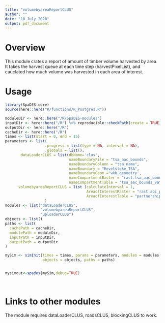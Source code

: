 ```yaml
---
title: "volumebyareaReportCLUS"
author: ""
date: "10 July 2020"
output: pdf_document
---
```


# Overview

This module crates a report of amount of timber volume harvested by area. It takes the harvest queue at each time step (harvestPixelList), and cauclated how much volume was harvested in each area of interest.

# Usage

```r
library(SpaDES.core)
source(here::here("R/functions/R_Postgres.R"))

moduleDir <- here::here("/R/SpaDES-modules")
inputDir <- here::here("/R") %>% reproducible::checkPath(create = TRUE)
outputDir <- here::here("/R")
cacheDir <- here::here("/R")
times <- list(start = 0, end = 15)
parameters <- list(
                  .progress = list(type = NA, interval = NA),
                  .globals = list(),
       dataLoaderCLUS = list(dbName='clus',
                             nameBoundaryFile = "tsa_aac_bounds",
                             nameBoundaryColumn = "tsa_name",
                             nameBoundary = "Revelstoke_TSA",
                             nameBoundaryGeom ='wkb_geometry',
                             nameCompartmentRaster = "rast.tsa_aac_boundary",
                             nameCompartmentTable = "tsa_aac_bounds_vat"),
      volumebyareaReportCLUS = list (calculateInterval = 1,
                                     AreaofInterestRaster = "rast.aoi_partnership_agree",
                                     AreaofInterestTable = "partnership_agreement_vat")
                  )
modules <- list("dataLoaderCLUS",
                "volumebyareaReportCLUS", 
                "uploaderCLUS")
objects <- list()
paths <- list(
  cachePath = cacheDir,
  modulePath = moduleDir,
  inputPath = inputDir,
  outputPath = outputDir
)

mySim <- simInit(times = times, params = parameters, modules = modules,
                 objects = objects, paths = paths)


mysimout<-spades(mySim,debug=TRUE) 




```


# Links to other modules

The module requires dataLoaderCLUS, roadsCLUS, blockingCLUS to work.

